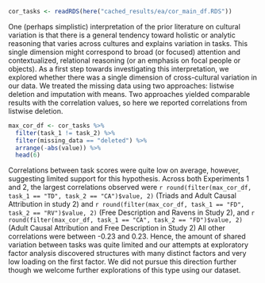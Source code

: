 
```r
cor_tasks <- readRDS(here("cached_results/ea/cor_main_df.RDS"))

```


One (perhaps simplistic) interpretation of the prior literature on cultural variation is that there is a general tendency toward holistic or analytic reasoning that varies across cultures and explains variation in tasks. This single dimension might correspond to broad (or focused) attention and contextualized, relational reasoning (or an emphasis on focal people or objects). As a first step towards investigating this interpretation, we explored whether there was a single dimension of cross-cultural variation in our data. We treated the missing data using two approaches: listwise deletion and imputation with means. Two approaches yielded comparable results with the correlation values, so here we reported correlations from listwise deletion. 

```r

max_cor_df <- cor_tasks %>% 
  filter(task_1 != task_2) %>% 
  filter(missing_data == "deleted") %>% 
  arrange(-abs(value)) %>% 
  head(6)

```


Correlations between task scores were quite low on average, however, suggesting limited support for this hypothesis. Across both Experiments 1 and 2, the largest correlations observed were `r round(filter(max_cor_df, task_1 == "TD", task_2 == "CA")$value, 2)` (Triads and Adult Causal Attribution in study 2) and `r round(filter(max_cor_df, task_1 == "FD", task_2 == "RV")$value, 2)` (Free Description and Ravens in Study 2), and `r round(filter(max_cor_df, task_1 == "CA", task_2 == "FD")$value, 2)` (Adult Causal Attribution and Free Description in Study 2) All other correlations were between -0.23 and 0.23. Hence, the amount of shared variation between tasks was quite limited and our attempts at exploratory factor analysis discovered structures with many distinct factors and very low loading on the first factor. We did not pursue this direction further though we welcome further explorations of this type using our dataset. 


